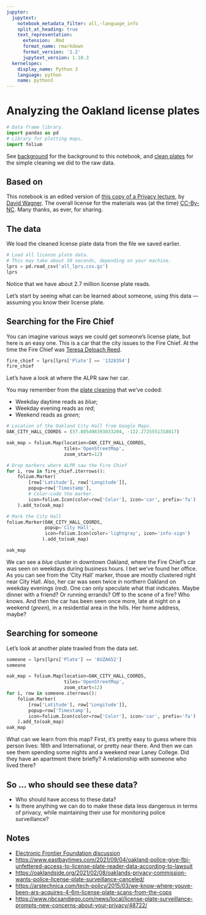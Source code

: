 ```yaml
---
jupyter:
  jupytext:
    notebook_metadata_filter: all,-language_info
    split_at_heading: true
    text_representation:
      extension: .Rmd
      format_name: rmarkdown
      format_version: '1.2'
      jupytext_version: 1.10.3
  kernelspec:
    display_name: Python 3
    language: python
    name: python3
---
```


# Analyzing the Oakland license plates

```python
# Data frame library.
import pandas as pd
# Library for plotting maps.
import folium
```

See [background](background.Rmd) for the background to this notebook, and [clean plates](clean_plates.Rmd) for the simple cleaning we did to the raw data.


## Based on


This notebook is an edited version of [this copy of a Privacy
lecture](https://github.com/data-8/textbook/blob/64b20f0/notebooks/Privacy.ipynb),
by [David Wagner](https://people.eecs.berkeley.edu/~daw).  The overall license
for the materials was (at the time)
[CC-By-NC](https://github.com/data-8/textbook/blob/64b20f0/README.md).  Many
thanks, as ever, for sharing.


## The data


We load the cleaned license plate data from the file we saved earlier.


```python
# Load all license plate data.
# This may take about 30 seconds, depending on your machine.
lprs = pd.read_csv('all_lprs.csv.gz')
lprs
```

Notice that we have about 2.7 million license plate reads.

Let's start by seeing what can be learned about someone, using
this data — assuming you know their license plate.


## Searching for the Fire Chief


You can imagine various ways we could get someone's license
plate, but here is an easy one.  This is a car that the city
issues to the Fire Chief.  At the time the Fire Chief was [Teresa Deloach
Reed](https://localwiki.org/oakland/Teresa_Deloach_Reed).

```python
fire_chief = lprs[lprs['Plate'] == '1328354']
fire_chief
```

Let's have a look at where the ALPR saw her car.

You may remember from the [plate cleaning](clean_plates.Rmd) that we've coded:

* Weekday daytime reads as *blue*;
* Weekday evening reads as *red*;
* Weekend reads as *green*;

```python
# Location of the Oakland City Hall from Google Maps.
OAK_CITY_HALL_COORDS = (37.805498393033204, -122.2725551318817)

oak_map = folium.Map(location=OAK_CITY_HALL_COORDS,
                     tiles='OpenStreetMap',
                     zoom_start=12)

# Drop markers where ALPR saw the Fire Chief
for i, row in fire_chief.iterrows():
    folium.Marker(
        [row['Latitude'], row['Longitude']],
        popup=row['Timestamp'],
        # Color-code the marker.
        icon=folium.Icon(color=row['Color'], icon='car', prefix='fa')
    ).add_to(oak_map)

# Mark the City Hall
folium.Marker(OAK_CITY_HALL_COORDS,
              popup='City Hall',
              icon=folium.Icon(color='lightgray', icon='info-sign')
             ).add_to(oak_map)

oak_map
```


We can see a *blue* cluster in downtown Oakland, where the Fire
Chief's car was seen on weekdays during business hours.  I bet
we've found her office.  As you can see from the 'City Hall'
marker, those are mostly clustered right near City Hall.  Also,
her car was seen twice in northern Oakland on weekday evenings
(*red*). One can only speculate what that indicates.  Maybe
dinner with a friend?  Or running errands?  Off to the scene of
a fire?  Who knows.  And then the car has been seen once more,
late at night on a weekend (*green*), in a residential area in
the hills. Her home address, maybe?


## Searching for someone


Let's look at another plate trawled from the data set.

```python
someone = lprs[lprs['Plate'] == '6UZA652']
someone
```

```python
oak_map = folium.Map(location=OAK_CITY_HALL_COORDS,
                     tiles='OpenStreetMap',
                     zoom_start=12)
for i, row in someone.iterrows():
    folium.Marker(
        [row['Latitude'], row['Longitude']],
        popup=row['Timestamp'],
        icon=folium.Icon(color=row['Color'], icon='car', prefix='fa')
    ).add_to(oak_map)
oak_map
```

What can we learn from this map?  First, it's pretty easy to
guess where this person lives: 16th and International, or
pretty near there.  And then we can see them spending some
nights and a weekend near Laney College.  Did they have an
apartment there briefly?  A relationship with someone who lived
there?


## So ... who should see these data?


* Who should have access to these data?
* Is there anything we can do to make these data less dangerous
  in terms of privacy, while maintaining their use for
  monitoring police surveillance?


## Notes

* [Electronic Frontier Foundation
  discussion](https://www.eff.org/deeplinks/2015/01/what-we-learned-oakland-raw-alpr-data)
* <https://www.eastbaytimes.com/2021/09/04/oakland-police-give-fbi-unfettered-access-to-license-plate-reader-data-according-to-lawsuit>
* <https://oaklandside.org/2021/02/08/oaklands-privacy-commission-wants-police-license-plate-surveillance-canceled/>
* <https://arstechnica.com/tech-policy/2015/03/we-know-where-youve-been-ars-acquires-4-6m-license-plate-scans-from-the-cops>
* <https://www.nbcsandiego.com/news/local/license-plate-surveillance-prompts-new-concerns-about-your-privacy/48722/>
